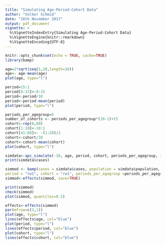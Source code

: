 ```yaml
---
title: "Simulating Age-Period-Cohort Data"
author: "Volker Schmid"
date: "16th November 2017"
output: pdf_document
vignette: >
  %\VignetteIndexEntry{Simulating Age-Period-Cohort Data}
  %\VignetteEngine{knitr::rmarkdown}
  %\VignetteEncoding{UTF-8}
---
```


```r
knitr::opts_chunk$set(echo = TRUE, cache=TRUE)
library(bamp)
```

```r
age=2*sqrt(seq(1,20,length=10))
age<- age-mean(age)
plot(age, type="l")
```
```r
period=15:1
period[8:15]<-8:15
period<-period/10
period<-period-mean(period)
plot(period, type="l")
```
```r
periods_per_agegroup=5
number_of_cohorts <- periods_per_agegroup*(10-1)+15
cohort<-rep(0,60)
cohort[1:10]<-10:1
cohort[41:60]<- -(1:20)/2
cohort<-cohort/20
cohort<-cohort-mean(cohort)
plot(cohort, type="l")
```
```r
simdata<-apc_simulate(-10, age, period, cohort, periods_per_agegroup, 1e6)
print(simdata$cases)
```

```r
simmod <- bamp(cases = simdata$cases, population = simdata$population, age = "rw1", 
period = "rw1", cohort = "rw1", periods_per_agegroup =periods_per_agegroup)
simmod<-effects(simmod, save=TRUE)
```

```r
print(simmod)
check(simmod)
plot(simmod, quantiles=0.5)
```
```r
effects<-effects(simmod)
par(mfrow=c(3,1))
plot(age, type="l")
lines(effects$age, col="blue")
plot(period, type="l")
lines(effects$period, col="blue")
plot(cohort, type="l")
lines(effects$cohort, col="blue")
```


